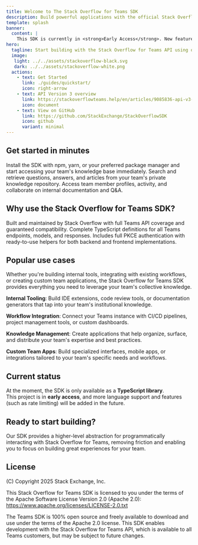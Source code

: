 ```yaml
---
title: Welcome to The Stack Overflow for Teams SDK
description: Build powerful applications with the official Stack Overflow for Teams SDK. Access your team's private knowledge base programmatically.
template: splash
banner:
  content: |
    This SDK is currently in <strong>Early Access</strong>. New features are actively being developed.
hero:
  tagline: Start building with the Stack Overflow for Teams API using our official SDK
  image:
   light: ../../assets/stackoverflow-black.svg
   dark: ../../assets/stackoverflow-white.png
  actions:
    - text: Get Started
      link: ./guides/quickstart/
      icon: right-arrow
    - text: API Version 3 overview
      link: https://stackoverflowteams.help/en/articles/9085836-api-v3-overview
      icon: document
    - text: View on GitHub
      link: https://github.com/StackExchange/StackOverflowSDK
      icon: github
      variant: minimal
---
```



## Get started in minutes

<CardGrid stagger>
	<Card title="Installation" icon="rocket">
		Install the SDK with npm, yarn, or your preferred package manager and start accessing your team's knowledge base immediately.
	</Card>
	<Card title="Query Team Knowledge" icon="comment-alt">
		Search and retrieve questions, answers, and articles from your team's private knowledge repository.
	</Card>
	<Card title="Team Management" icon="information">
		Access team member profiles, activity, and collaborate on internal documentation and Q&A.
	</Card>
</CardGrid>

## Why use the Stack Overflow for Teams SDK?

<CardGrid>
	<Card title="Official Support" icon="approve-check-circle">
		Built and maintained by Stack Overflow with full Teams API coverage and guaranteed compatibility.
	</Card>
	<Card title="Type Safety" icon="laptop">
		Complete TypeScript definitions for all Teams endpoints, models, and responses.
	</Card>
	<Card title="PKCE Authentication Built-in" icon="approve-check-circle">
		Includes full PKCE authentication with ready-to-use helpers for both backend and frontend implementations.
	</Card>
</CardGrid>

## Popular use cases

Whether you're building internal tools, integrating with existing workflows, or creating custom team applications, the Stack Overflow for Teams SDK provides everything you need to leverage your team's collective knowledge.

**Internal Tooling**: Build IDE extensions, code review tools, or documentation generators that tap into your team's institutional knowledge.

**Workflow Integration**: Connect your Teams instance with CI/CD pipelines, project management tools, or custom dashboards.

**Knowledge Management**: Create applications that help organize, surface, and distribute your team's expertise and best practices.

**Custom Team Apps**: Build specialized interfaces, mobile apps, or integrations tailored to your team's specific needs and workflows.

## Current status

At the moment, the SDK is only available as a **TypeScript library**.  
This project is in **early access**, and more language support and features (such as rate limiting) will be added in the future.

## Ready to start building?

Our SDK provides a higher-level abstraction for programmatically interacting with Stack Overflow for Teams, removing friction and enabling you to focus on building great experiences for your team.

## License
(C) Copyright 2025 Stack Exchange, Inc.

This Stack Overflow for Teams SDK is licensed to you under the terms of the Apache Software License Version 2.0 (Apache 2.0): https://www.apache.org/licenses/LICENSE-2.0.txt

The Teams SDK is 100% open source and freely available to download and use under the terms of the Apache 2.0 license. This SDK enables development with the Stack Overflow for Teams API, which is available to all Teams customers, but may be subject to future changes.